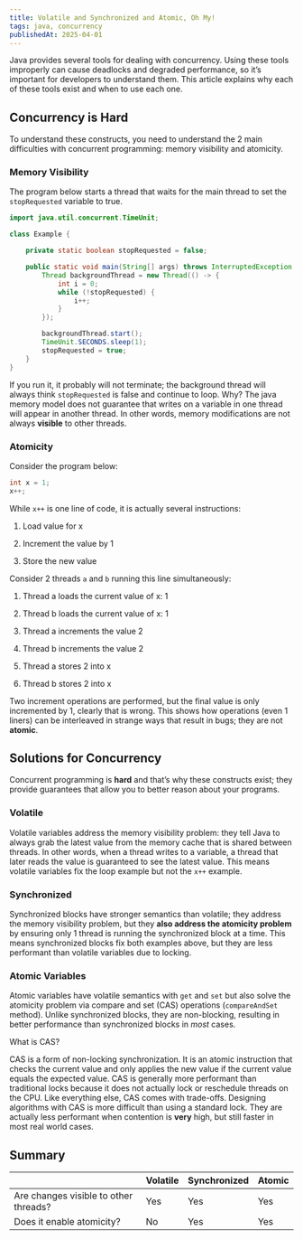 ```yaml
---
title: Volatile and Synchronized and Atomic, Oh My!
tags: java, concurrency
publishedAt: 2025-04-01
---
```


Java provides several tools for dealing with concurrency. Using these
tools improperly can cause deadlocks and degraded performance, so it’s
important for developers to understand them. This article explains why
each of these tools exist and when to use each one.

## Concurrency is Hard

To understand these constructs, you need to understand the 2 main
difficulties with concurrent programming: memory visibility and
atomicity.

### Memory Visibility

The program below starts a thread that waits for the main thread to set
the `stopRequested` variable to true.

```java
import java.util.concurrent.TimeUnit;

class Example {

    private static boolean stopRequested = false;

    public static void main(String[] args) throws InterruptedException {
        Thread backgroundThread = new Thread(() -> {
            int i = 0;
            while (!stopRequested) {
                i++;
            }
        });

        backgroundThread.start();
        TimeUnit.SECONDS.sleep(1);
        stopRequested = true;
    }
}
```

If you run it, it probably will not terminate; the background thread
will always think `stopRequested` is false and continue to loop. Why?
The java memory model does not guarantee that writes on a variable in
one thread will appear in another thread. In other words, memory
modifications are not always **visible** to other threads.

### Atomicity

Consider the program below:

```java
int x = 1;
x++;
```

While `x++` is one line of code, it is actually several instructions:

1.  Load value for x

2.  Increment the value by 1

3.  Store the new value

Consider 2 threads `a` and `b` running this line simultaneously:

1.  Thread a loads the current value of x: 1

2.  Thread b loads the current value of x: 1

3.  Thread a increments the value 2

4.  Thread b increments the value 2

5.  Thread a stores 2 into x

6.  Thread b stores 2 into x

Two increment operations are performed, but the final value is only
incremented by 1, clearly that is wrong. This shows how operations (even
1 liners) can be interleaved in strange ways that result in bugs; they
are not **atomic**.

## Solutions for Concurrency

Concurrent programming is **hard** and that’s why these constructs
exist; they provide guarantees that allow you to better reason about
your programs.

### Volatile

Volatile variables address the memory visibility problem: they tell Java
to always grab the latest value from the memory cache that is shared
between threads. In other words, when a thread writes to a variable, a
thread that later reads the value is guaranteed to see the latest value.
This means volatile variables fix the loop example but not the `x++`
example.

### Synchronized

Synchronized blocks have stronger semantics than volatile; they address
the memory visibility problem, but they **also address the atomicity problem**
by ensuring only 1 thread is running the synchronized block at a time.
This means synchronized blocks fix both examples above, but they are
less performant than volatile variables due to locking.

### Atomic Variables

Atomic variables have volatile semantics with `get` and `set` but also
solve the atomicity problem via compare and set (CAS) operations
(`compareAndSet` method). Unlike synchronized blocks, they are
non-blocking, resulting in better performance than synchronized blocks
in _most_ cases.

What is CAS?

CAS is a form of non-locking synchronization. It is an atomic
instruction that checks the current value and only applies the new value
if the current value equals the expected value. CAS is generally more
performant than traditional locks because it does not actually lock or
reschedule threads on the CPU. Like everything else, CAS comes with
trade-offs. Designing algorithms with CAS is more difficult than using a
standard lock. They are actually less performant when contention is
**very** high, but still faster in most real world cases.

## Summary

|                                                                           | Volatile                                | Synchronized                            | Atomic                                  |
|---------------------------------------------------------------------------|-----------------------------------------|-----------------------------------------|-----------------------------------------|
| Are changes visible to other threads? | Yes | Yes | Yes |
| Does it enable atomicity?                         | No | Yes | Yes |

